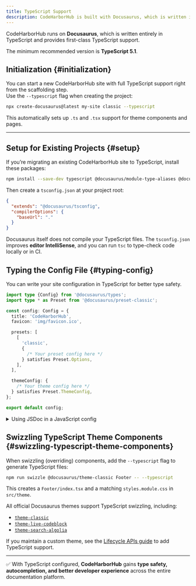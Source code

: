 ```yaml
---
title: TypeScript Support
description: CodeHarborHub is built with Docusaurus, which is written in TypeScript and provides first-class TypeScript support.
---
```


CodeHarborHub runs on **Docusaurus**, which is written entirely in TypeScript and provides first-class TypeScript support.

The minimum recommended version is **TypeScript 5.1**.

<AdsComponent />

## Initialization {#initialization}

You can start a new CodeHarborHub site with full TypeScript support right from the scaffolding step.  
Use the `--typescript` flag when creating the project:

```bash title="terminal"
npx create-docusaurus@latest my-site classic --typescript
````

This automatically sets up `.ts` and `.tsx` support for theme components and pages.

---

## Setup for Existing Projects {#setup}

If you’re migrating an existing CodeHarborHub site to TypeScript, install these packages:

```bash npm2yarn title="terminal"
npm install --save-dev typescript @docusaurus/module-type-aliases @docusaurus/tsconfig @docusaurus/types
```

Then create a `tsconfig.json` at your project root:

```json title="tsconfig.json"
{
  "extends": "@docusaurus/tsconfig",
  "compilerOptions": {
    "baseUrl": "."
  }
}
```

Docusaurus itself does not compile your TypeScript files.
The `tsconfig.json` improves **editor IntelliSense**, and you can run `tsc` to type-check code locally or in CI.

<AdsComponent />

## Typing the Config File {#typing-config}

You can write your site configuration in TypeScript for better type safety.

```ts title="docusaurus.config.ts"
import type {Config} from '@docusaurus/types';
import type * as Preset from '@docusaurus/preset-classic';

const config: Config = {
  title: 'CodeHarborHub',
  favicon: 'img/favicon.ico',

  presets: [
    [
      'classic',
      {
        /* Your preset config here */
      } satisfies Preset.Options,
    ],
  ],

  themeConfig: {
    /* Your theme config here */
  } satisfies Preset.ThemeConfig,
};

export default config;
```

<details>
  <summary>Using JSDoc in a JavaScript config</summary>

If you prefer to keep `docusaurus.config.js`, you can still get type checking
by adding `// @ts-check` and JSDoc annotations:

```js title="docusaurus.config.js"
// @ts-check
/** @type {import('@docusaurus/types').Config} */
const config = {
  title: 'CodeHarborHub',
  favicon: 'img/favicon.ico',
  presets: [
    [
      '@docusaurus/preset-classic',
      /** @type {import('@docusaurus/preset-classic').Options} */
      ({
        /* preset options */
      }),
    ],
  ],
  themeConfig:
    /** @type {import('@docusaurus/preset-classic').ThemeConfig} */
    ({
      /* theme options */
    }),
};

export default config;
```

</details>

<AdsComponent />

## Swizzling TypeScript Theme Components {#swizzling-typescript-theme-components}

When swizzling (overriding) components, add the `--typescript` flag
to generate TypeScript files:

```bash npm2yarn
npm run swizzle @docusaurus/theme-classic Footer -- --typescript
```

This creates a `Footer/index.tsx` and a matching `styles.module.css` in `src/theme`.

All official Docusaurus themes support TypeScript swizzling, including:

* [`theme-classic`](https://docusaurus.io/docs/api/themes/@docusaurus/theme-classic)
* [`theme-live-codeblock`](https://docusaurus.io/docs/api/themes/@docusaurus/theme-live-codeblock)
* [`theme-search-algolia`](https://docusaurus.io/docs/api/themes/@docusaurus/theme-search-algolia)

If you maintain a custom theme, see the
[Lifecycle APIs guide](https://docusaurus.io/docs/api/plugin-methods/extend-infrastructure#getTypeScriptThemePath)
to add TypeScript support.

---

✅ With TypeScript configured, **CodeHarborHub** gains **type safety, autocompletion, and better developer experience** across the entire documentation platform.
